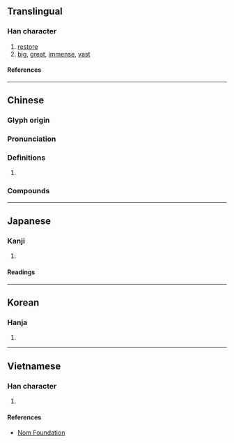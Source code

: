 {{character info/new}}
==Translingual==

===Han character===
{{Han char|rn=61|rad=心|as=06|sn=9|four=94089|canj=PKF|ids=⿰忄灰}}

# [[restore]]
# [[big]], [[great]], [[immense]], [[vast]]

====References====
{{Han ref|kx=0384.330|dkj=10577|dj=0715.160|hdz=42294.130|uh=6062}}

----

==Chinese==
{{zh-forms}}

===Glyph origin===
{{Han etym}}

===Pronunciation===
{{zh-pron
|m=huī
|c=fui1
|h=pfs=fî
|mn=khoe/hoe/xm,twv:he
|mn_note=khoe - literary; hoe/he - vernacular
|mc=y
|oc=y
|ma=
|cat=v,a
}}

===Definitions===
{{zh-hanzi}}

# {{rfdef|lang=zh}}

===Compounds===
{{zh-der|恢誕|恢廓|恢奇|恢弘|恢復室|恢臺|恢恢有餘|恢恢|恢恑|恢復|恢廓大度|恢宏大度|恢先緒|恢偉|恢張|恢宏|天網恢恢|天道恢恢|識量弘恢}}

----

==Japanese==

===Kanji===
{{ja-kanji|grade=|rs=心06}}

# {{defn|lang=ja|sort=心06}}

====Readings====
{{ja-readings
|goon=け<け<くゑ
|kanon=かい<くわい
|kun=ひろ-い
}}

----

==Korean==

===Hanja===
{{ko-hanja|회}}

# {{defn|lang=ko|sort=心06}}

----

==Vietnamese==

===Han character===
{{vi-readings|rs=心06|reading=khôi}}

# {{defn|lang=vi|sort=心06}}

====References====
* [http://nomfoundation.org/common/nom_details.php?codepoint=6062 Nom Foundation]
